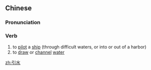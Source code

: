 ==Chinese==
{{zh-forms}}

===Pronunciation===
{{zh-pron
|m=yǐnshuǐ
|c=jan5 seoi2
|mn=qz,tw,xm,zz:ín-chúi
|cat=v
}}

===Verb===
{{zh-verb}}

# to [[pilot]] a [[ship]] (through difficult waters, or into or out of a harbor)
# to [[draw]] or [[channel]] [[water]]

[[zh:引水]]